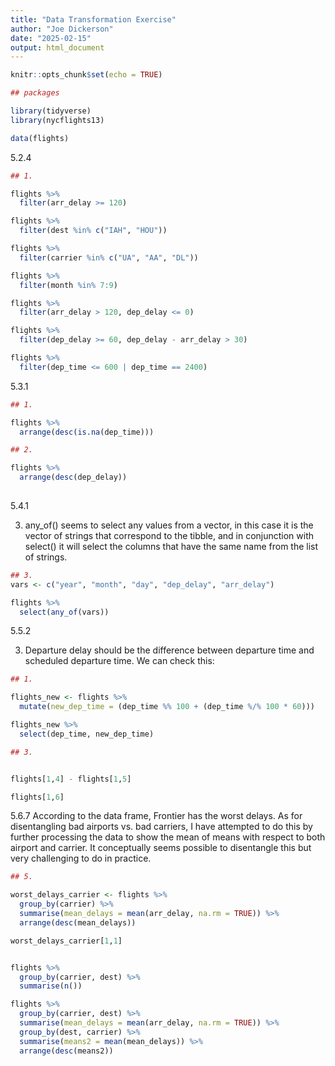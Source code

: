 ```yaml
---
title: "Data Transformation Exercise"
author: "Joe Dickerson"
date: "2025-02-15"
output: html_document
---
```


```r
knitr::opts_chunk$set(echo = TRUE)
```

```r

## packages

library(tidyverse)
library(nycflights13)

data(flights)

```
5.2.4 

```r

## 1.

flights %>% 
  filter(arr_delay >= 120)

flights %>% 
  filter(dest %in% c("IAH", "HOU"))

flights %>% 
  filter(carrier %in% c("UA", "AA", "DL"))

flights %>% 
  filter(month %in% 7:9)

flights %>% 
  filter(arr_delay > 120, dep_delay <= 0)

flights %>% 
  filter(dep_delay >= 60, dep_delay - arr_delay > 30)

flights %>% 
  filter(dep_time <= 600 | dep_time == 2400)

```

5.3.1 

```r

## 1.

flights %>% 
  arrange(desc(is.na(dep_time)))

## 2.

flights %>% 
  arrange(desc(dep_delay))
  

```

5.4.1

3. any_of() seems to select any values from a vector, in this case it is the vector of strings that correspond to the tibble, and in conjunction with select() it will select the columns that have the same name from the list of strings.

```r

## 3.
vars <- c("year", "month", "day", "dep_delay", "arr_delay")

flights %>% 
  select(any_of(vars))


```

5.5.2

3. Departure delay should be the difference between departure time and scheduled departure time. We can check this:

```r

## 1.

flights_new <- flights %>% 
  mutate(new_dep_time = (dep_time %% 100 + (dep_time %/% 100 * 60)))

flights_new %>% 
  select(dep_time, new_dep_time)

## 3.


flights[1,4] - flights[1,5]

flights[1,6]

```

5.6.7 According to the data frame, Frontier has the worst delays. As for disentangling bad airports vs. bad carriers, I have attempted to do this by further processing the data to show the mean of means with respect to both airport and carrier. It conceptually seems possible to disentangle this but very challenging to do in practice.

```r

## 5.

worst_delays_carrier <- flights %>% 
  group_by(carrier) %>% 
  summarise(mean_delays = mean(arr_delay, na.rm = TRUE)) %>% 
  arrange(desc(mean_delays))

worst_delays_carrier[1,1]


flights %>% 
  group_by(carrier, dest) %>%
  summarise(n())

flights %>% 
  group_by(carrier, dest) %>% 
  summarise(mean_delays = mean(arr_delay, na.rm = TRUE)) %>% 
  group_by(dest, carrier) %>% 
  summarise(means2 = mean(mean_delays)) %>% 
  arrange(desc(means2))

```